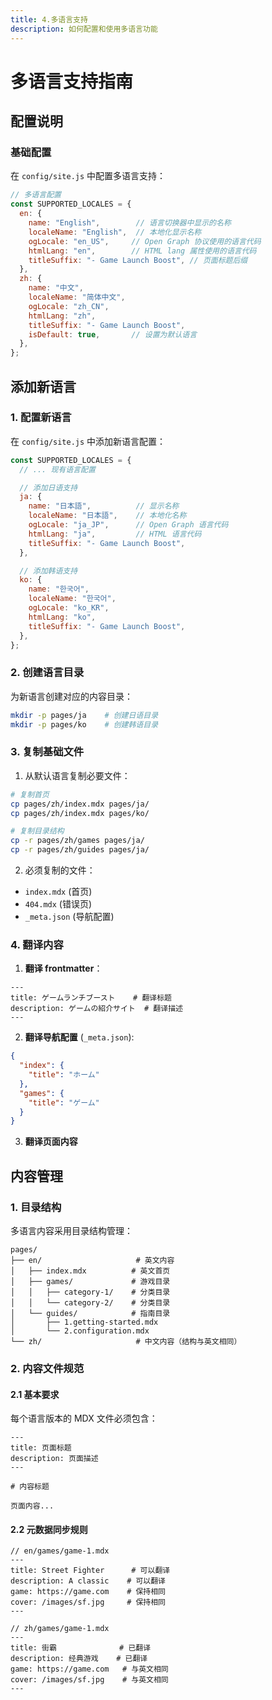 ```yaml
---
title: 4.多语言支持
description: 如何配置和使用多语言功能
---
```


# 多语言支持指南

## 配置说明

### 基础配置

在 `config/site.js` 中配置多语言支持：

```javascript
// 多语言配置
const SUPPORTED_LOCALES = {
  en: {
    name: "English",        // 语言切换器中显示的名称
    localeName: "English",  // 本地化显示名称
    ogLocale: "en_US",     // Open Graph 协议使用的语言代码
    htmlLang: "en",        // HTML lang 属性使用的语言代码
    titleSuffix: "- Game Launch Boost", // 页面标题后缀
  },
  zh: {
    name: "中文",
    localeName: "简体中文",
    ogLocale: "zh_CN",
    htmlLang: "zh",
    titleSuffix: "- Game Launch Boost",
    isDefault: true,       // 设置为默认语言
  },
};
```

## 添加新语言

### 1. 配置新语言

在 `config/site.js` 中添加新语言配置：

```javascript
const SUPPORTED_LOCALES = {
  // ... 现有语言配置

  // 添加日语支持
  ja: {
    name: "日本語",          // 显示名称
    localeName: "日本語",    // 本地化名称
    ogLocale: "ja_JP",      // Open Graph 语言代码
    htmlLang: "ja",         // HTML 语言代码
    titleSuffix: "- Game Launch Boost",
  },

  // 添加韩语支持
  ko: {
    name: "한국어",
    localeName: "한국어",
    ogLocale: "ko_KR",
    htmlLang: "ko",
    titleSuffix: "- Game Launch Boost",
  },
};
```

### 2. 创建语言目录

为新语言创建对应的内容目录：

```bash
mkdir -p pages/ja    # 创建日语目录
mkdir -p pages/ko    # 创建韩语目录
```

### 3. 复制基础文件

1. 从默认语言复制必要文件：
```bash
# 复制首页
cp pages/zh/index.mdx pages/ja/
cp pages/zh/index.mdx pages/ko/

# 复制目录结构
cp -r pages/zh/games pages/ja/
cp -r pages/zh/guides pages/ja/
```

2. 必须复制的文件：
- `index.mdx` (首页)
- `404.mdx` (错误页)
- `_meta.json` (导航配置)

### 4. 翻译内容

1. **翻译 frontmatter**：
```mdx
---
title: ゲームランチブースト    # 翻译标题
description: ゲームの紹介サイト  # 翻译描述
---
```

2. **翻译导航配置** (`_meta.json`):
```json
{
  "index": {
    "title": "ホーム"
  },
  "games": {
    "title": "ゲーム"
  }
}
```

3. **翻译页面内容**


## 内容管理

### 1. 目录结构

多语言内容采用目录结构管理：

```
pages/
├── en/                     # 英文内容
│   ├── index.mdx          # 英文首页
│   ├── games/             # 游戏目录
│   │   ├── category-1/    # 分类目录
│   │   └── category-2/    # 分类目录
│   └── guides/            # 指南目录
│       ├── 1.getting-started.mdx
│       └── 2.configuration.mdx
└── zh/                     # 中文内容（结构与英文相同）
```

### 2. 内容文件规范

#### 2.1 基本要求

每个语言版本的 MDX 文件必须包含：

```mdx
---
title: 页面标题
description: 页面描述
---

# 内容标题

页面内容...
```

#### 2.2 元数据同步规则

```mdx
// en/games/game-1.mdx
---
title: Street Fighter      # 可以翻译
description: A classic    # 可以翻译
game: https://game.com    # 保持相同
cover: /images/sf.jpg     # 保持相同
---

// zh/games/game-1.mdx
---
title: 街霸              # 已翻译
description: 经典游戏    # 已翻译
game: https://game.com   # 与英文相同
cover: /images/sf.jpg    # 与英文相同
---
```
